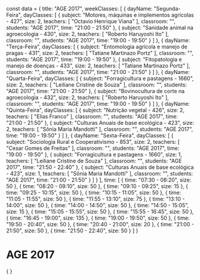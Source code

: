 const data = {
  title: "AGE 2017",
  weekClasses: [
    {
      dayName: "Segunda-Feira",
      dayClasses: [
        {
          subject: "Motores, máquinas e implementos agrícolas - 427",
          size: 2,
          teachers: [
            "Octavio Henrique Viana"
          ],
          classroom: "",
          students: "AGE 2017",
          time: "21:00 - 21:50"
        },
        {
          subject: "Sanidade animal na agroecologia - 430",
          size: 2,
          teachers: [
            "Roberto Haruyoshi Ito"
          ],
          classroom: "",
          students: "AGE 2017",
          time: "19:00 - 19:50"
        }
      ]
    },
    {
      dayName: "Terça-Feira",
      dayClasses: [
        {
          subject: "Entomologia agrícola e manejo de pragas - 431",
          size: 2,
          teachers: [
            "Tatiane Martinazo Portz"
          ],
          classroom: "",
          students: "AGE 2017",
          time: "19:00 - 19:50"
        },
        {
          subject: "Fitopatologia e manejo de doenças - 433",
          size: 2,
          teachers: [
            "Tatiane Martinazo Portz"
          ],
          classroom: "",
          students: "AGE 2017",
          time: "21:00 - 21:50"
        }
      ]
    },
    {
      dayName: "Quarta-Feira",
      dayClasses: [
        {
          subject: "Forragicultura e pastagens - 1660",
          size: 2,
          teachers: [
            "Leiliane Cristine de Souza"
          ],
          classroom: "",
          students: "AGE 2017",
          time: "21:00 - 21:50"
        },
        {
          subject: "Bovinocultura de corte na agroecologia - 432",
          size: 2,
          teachers: [
            "Roberto Haruyoshi Ito"
          ],
          classroom: "",
          students: "AGE 2017",
          time: "19:00 - 19:50"
        }
      ]
    },
    {
      dayName: "Quinta-Feira",
      dayClasses: [
        {
          subject: "Nutrição vegetal - 426",
          size: 2,
          teachers: [
            "Elias Franco"
          ],
          classroom: "",
          students: "AGE 2017",
          time: "21:00 - 21:50"
        },
        {
          subject: "Culturas Anuais de base ecológica - 423",
          size: 2,
          teachers: [
            "Sônia Maria Mandotti"
          ],
          classroom: "",
          students: "AGE 2017",
          time: "19:00 - 19:50"
        }
      ]
    },
    {
      dayName: "Sexta-Feira",
      dayClasses: [
        {
          subject: "Sociologia Rural e Cooperativismo - 853",
          size: 2,
          teachers: [
            "Cesar Gomes de Freitas"
          ],
          classroom: "",
          students: "AGE 2017",
          time: "19:00 - 19:50"
        },
        {
          subject: "Forragicultura e pastagens - 1660",
          size: 1,
          teachers: [
            "Leiliane Cristine de Souza"
          ],
          classroom: "",
          students: "AGE 2017",
          time: "21:50 - 22:40"
        },
        {
          subject: "Culturas Anuais de base ecológica - 423",
          size: 1,
          teachers: [
            "Sônia Maria Mandotti"
          ],
          classroom: "",
          students: "AGE 2017",
          time: "21:00 - 21:50"
        }
      ]
    }
  ],
  time: [
    {
      time: "07:30 - 08:20",
      size: 50
    },
    {
      time: "08:20 - 09:10",
      size: 50
    },
    {
      time: "09:10 - 09:25",
      size: 15
    },
    {
      time: "09:25 - 10:15",
      size: 50
    },
    {
      time: "10:15 - 11:05",
      size: 50
    },
    {
      time: "11:05 - 11:55",
      size: 50
    },
    {
      time: "11:55 - 13:10",
      size: 75
    },
    {
      time: "13:10 - 14:00",
      size: 50
    },
    {
      time: "14:00 - 14:50",
      size: 50
    },
    {
      time: "14:50 - 15:05",
      size: 15
    },
    {
      time: "15:05 - 15:55",
      size: 50
    },
    {
      time: "15:55 - 16:45",
      size: 50
    },
    {
      time: "16:45 - 19:00",
      size: 135
    },
    {
      time: "19:00 - 19:50",
      size: 50
    },
    {
      time: "19:50 - 20:40",
      size: 50
    },
    {
      time: "20:40 - 21:00",
      size: 20
    },
    {
      time: "21:00 - 21:50",
      size: 50
    },
    {
      time: "21:50 - 22:40",
      size: 50
    }
  ]
}

# AGE 2017

<div>
    {
        <Grid
            title={data.title} 
            weekClasses={data.weekClasses} 
            time={data.time}
        />
    }
</div>